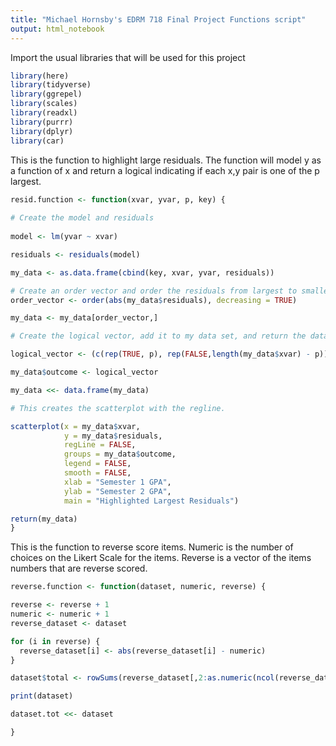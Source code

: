 ---
title: "Michael Hornsby's EDRM 718 Final Project Functions script"
output: html_notebook
---

Import the usual libraries that will be used for this project

```{r include=FALSE}
library(here)
library(tidyverse)
library(ggrepel)
library(scales)
library(readxl)
library(purrr)
library(dplyr)
library(car)
```


This is the function to highlight large residuals.  The function will model y
as a function of x and return a logical indicating if each x,y pair is 
one of the p largest.

```{r}
resid.function <- function(xvar, yvar, p, key) {
  
# Create the model and residuals
  
model <- lm(yvar ~ xvar)

residuals <- residuals(model)

my_data <- as.data.frame(cbind(key, xvar, yvar, residuals))

# Create an order vector and order the residuals from largest to smallest
order_vector <- order(abs(my_data$residuals), decreasing = TRUE)

my_data <- my_data[order_vector,]

# Create the logical vector, add it to my data set, and return the data set

logical_vector <- (c(rep(TRUE, p), rep(FALSE,length(my_data$xvar) - p)))

my_data$outcome <- logical_vector

my_data <<- data.frame(my_data)

# This creates the scatterplot with the regline.

scatterplot(x = my_data$xvar,
            y = my_data$residuals,
            regLine = FALSE,
            groups = my_data$outcome,
            legend = FALSE,
            smooth = FALSE,
            xlab = "Semester 1 GPA",
            ylab = "Semester 2 GPA",
            main = "Highlighted Largest Residuals")

return(my_data)
}
```


This is the function to reverse score items.
Numeric is the number of choices on the Likert Scale for the items.
Reverse is a vector of the items numbers that are reverse scored.

```{r}
reverse.function <- function(dataset, numeric, reverse) {

reverse <- reverse + 1
numeric <- numeric + 1
reverse_dataset <- dataset

for (i in reverse) {
  reverse_dataset[i] <- abs(reverse_dataset[i] - numeric)
}

dataset$total <- rowSums(reverse_dataset[,2:as.numeric(ncol(reverse_dataset))])

print(dataset)

dataset.tot <<- dataset

}
```

